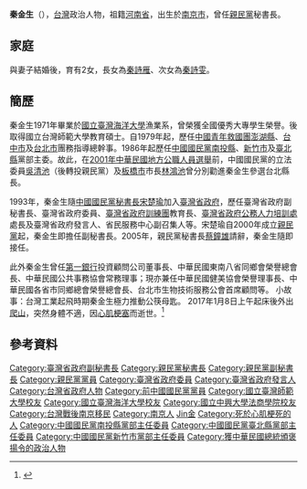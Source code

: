 {{Infobox_officeholder
| name = 秦金生
| image name = 2009 TICFE Autumn Chin-sheng Chin.jpg
| width = 240
| now = {{PFP}}第3届秘書長
| term_start= 2005年5月8日
| term_end= {{box|2017年1月8日}}
| chairman      = [[宋楚瑜|宋楚瑜]]
| predecessor   = [[蔡鐘雄|蔡鐘雄]]
| successor= [[傅學鵬|傅學鵬]]（代理）<br/>[[李鴻鈞_(1959年)|李鸿钧]]（正任）
| period = 
| sex = 男 
| party = {{Kmt}}<small>（－1999年11月16日）</small><br>{{Pfp}}<small>（2000年3月31日－2017年1月8日）</small>
| Native place = [[河南省_(中華民國)|河南省]]
| nationality = {{ROC}}
| birthdate = {{birth date|df=yes|1947|4|28}}
| place of birth = {{ROC|南京市}}
| deathdate = {{death date and age|df=yes|2017|1|8|1947|4|28}}
| place of death = {{ROC-TW}}[[桃園市|桃園市]][[龜山區|龜山區]]
| educate = 
*[[國立臺灣海洋大學|國立臺灣海洋大學]]漁業學系畢業<br><span style="color: blue;">(1971年)</span>
*[[國立政治大學|國立政治大學]]現代管理進修班、研究班結業<br><span style="color: blue;"></span>
*[[革命實踐研究院|革命實踐研究院]]研究班結業<br><span style="color: blue;"></span>
*[[國立中興大學法商學院|國立中興大學法商學院]]（現[[國立臺北大學|國立臺北大學]]）公共政策研究所畢業<br><span style="color: blue;">(1997年)
*[[國立臺灣師範大學|國立臺灣師範大學]]教育碩士<br><span style="color: blue;"></span>
| past = 
*[[全國大專院校|全國大專院校]]優秀青年代表<br><span style="color: blue;">(1977年-1979年)</span>
*[[中國青年反共救國團|中國青年反共救國團]]總團部編審<br><span style="color: blue;">(1977年-1979年)</span>
*中國青年反共救國團[[澎湖縣|澎湖縣]]團委會總幹事<br><span style="color: blue;">(1979年-1983年)</span>
*中國青年反共救國團[[臺中市|臺中市]]團委會總幹事<br><span style="color: blue;">(1983年-1984年)</span>
*中國青年反共救國團[[臺北市|臺北市]]團委會總幹事<br><span style="color: blue;">(1984年-1986年)</span>
*[[中國國民黨|國民黨]][[南投縣|南投縣]]委員會主任委員（時縣長係吳敦義先生）<br><span style="color: blue;">(1986年-1988年)</span>
*國民黨[[新竹市|新竹市]]委員會主任委員<br><span style="color: blue;">(1988年-1990年)</span>
*國民黨[[新北市|臺北縣]]委員會主任委員<br><span style="color: blue;">(1990年-1993年)</span>
*中國國民黨田單黨部副主任委員兼執行長<br><span style="color: blue;"></span>
*中國國民黨第十四、十五屆中央委員<br><span style="color: blue;"></span>
*南投縣、新竹市、台北縣民眾服務社理事長<br><span style="color: blue;"></span>
*台中市、台北縣文化基金會董事<br><span style="color: blue;"></span>
*親民黨創黨副秘書長<br><span style="color: blue;"></span>
*中華綜合研究院國家發展研究中心秘書長<br><span style="color: blue;"></span>
*國親政黨聯盟選務組召集人<br><span style="color: blue;"></span>
*2004年連宋競選總部副總幹事<br><span style="color: blue;"></span>
*中華民國公共事務管理協會理事、常務理事<br><span style="color: blue;"></span>
*中華民國東南八省同鄉聯誼會榮譽總會長<br><span style="color: blue;"></span>
*2003年國親政黨聯盟選務組共同召集人(國民黨為吳伯雄先生)<br><span style="color: blue;"></span>
*2008年馬蕭競選總部執行總幹事<br><span style="color: blue;"></span>
*中華民國各省市同鄉總會榮譽總會長<br><span style="color: blue;"></span>
*中華民國公共事務管理協會理事<br><span style="color: blue;"></span>
*[[臺灣省政府|臺灣省政府]]副秘書長<br><span style="color: blue;">(1993年-1994年)</span>
*臺灣省政府省政委員(兼省民服務中心副召集人)<br><span style="color: blue;">(1994年-1997年)</span>
*臺灣省政府訓練團教育長<br><span style="color: blue;">(1997年)</span>
*[[臺灣省政府公務人力培訓處|臺灣省政府公務人力培訓處]]處長<br><span style="color: blue;">(1997年-1998年)</span>
*臺灣省政府發言人<br><span style="color: blue;">(1997年-1998年)</span>
*[[第一銀行|第一銀行]]投顧董事長<br><span style="color: blue;">(1998年-1999年)</span>
*[[中華民國健美協會|中華民國健美協會]]名譽理事長<br><span style="color: blue;">(2010年-2017年)</span>
*[[中華民國寵物食品及用品商業同業公會|中華民國寵物食品及用品商業同業公會]]首席顧問<br><span style="color: blue;">(2013年-2017年)</span>
*[[中華產學聯盟協會|中華產學聯盟協會]]第一屆理事長<br><span style="color: blue;">(2013年-2017年)</span>
*[[親民黨|親民黨]]秘書長<br><span style="color: blue;">(2005年-2017年)</span>
| 配偶 = 已婚
| 兒女 = 長女：秦詩雁<br>次女：秦詩雯
| 死因 = [[心肌梗塞|心肌梗塞]]
| 墓地 = 
}}
'''秦金生'''（{{bd|1947年|4月28日|2017年|1月8日|catIdx=Qin秦}}），[[台灣|台灣]]政治人物，祖籍[[河南省_(中華民國)|河南省]]，出生於[[南京市_(中華民國)|南京市]]，曾任[[親民黨|親民黨]]秘書長。

[[Category:臺灣省政府副秘書長|Category:臺灣省政府副秘書長]]

==家庭==
與妻子結婚後，育有2女，長女為[[秦詩雁|秦詩雁]]、次女為[[秦詩雯|秦詩雯]]。
==簡歷==
秦金生1971年畢業於[[國立臺灣海洋大學|國立臺灣海洋大學]]漁業系，曾榮獲全國優秀大專學生榮譽。後取得國立台灣師範大學教育碩士。自1979年起，歷任[[中國青年救國團|中國青年救國團]][[澎湖縣|澎湖縣]]、[[台中市|台中市]]及[[台北市|台北市]]團務指導總幹事。1986年起歷任[[中國國民黨|中國國民黨]][[南投縣|南投縣]]、[[新竹市|新竹市]]及[[新北市|臺北縣]]黨部主委。故此，在[[2001年中華民國縣市長選舉|2001年中華民國地方公職人員選舉]]前，中國國民黨的立法委員[[吳清池|吳清池]]（後轉投親民黨）及[[板橋區_(新北市)|板橋市]]市長[[林鴻池|林鴻池]]曾分別勸進秦金生參選台北縣長。

1993年，秦金生隨[[中國國民黨秘書長|中國國民黨秘書長]][[宋楚瑜|宋楚瑜]]加入[[臺灣省政府|臺灣省政府]]，歷任臺灣省政府副秘書長、臺灣省政府委員、[[臺灣省政府訓練團|臺灣省政府訓練團]]教育長、[[臺灣省政府公務人力培訓處|臺灣省政府公務人力培訓處]]處長及臺灣省政府發言人、省民服務中心副召集人等。宋楚瑜自2000年成立[[親民黨|親民黨]]起，秦金生即擔任副秘書長。2005年，親民黨秘書長[[蔡鐘雄|蔡鐘雄]]請辭，秦金生隨即接任。

此外秦金生曾任[[第一銀行|第一銀行]]投資顧問公司董事長、中華民國東南八省同鄉會榮譽總會長、中華民國公共事務協會常務理事；現亦兼任中華民國健美協會榮譽理事長、中華民國各省市同鄉總會榮譽總會長、台北市生物技術服務公會首席顧問等。
小故事：台灣工業起飛時期秦金生極力推動公筷母匙。
2017年1月8日上午起床後外出[[爬山|爬山]]，突然身體不適，因[[心肌梗塞|心肌梗塞]]而逝世。<ref>{{Cite web |url=http://std.stheadline.com/daily/news-content.php?id=1532130&target=2 |title=親民黨秘書長秦金生病逝 |accessdate=2017-07-21 |archive-date=2017-08-03 |archive-url=https://web.archive.org/web/20170803174502/http://std.stheadline.com/daily/news-content.php?id=1532130&target=2 |dead-url=no }}</ref>

==參考資料==
<div class="references-small">
<references />
</div>

{{commons category|Chin Chin-sheng}}

{{DEFAULTSORT:Qin秦金生}}

[[Category:親民黨秘書長|Category:親民黨秘書長]]
[[Category:親民黨副秘書長|Category:親民黨副秘書長]]
[[Category:親民黨黨員|Category:親民黨黨員]]
[[Category:臺灣省政府委員|Category:臺灣省政府委員]]
[[Category:臺灣省政府發言人|Category:臺灣省政府發言人]]
[[Category:台灣省政府人物|Category:台灣省政府人物]]
[[Category:前中國國民黨黨員|Category:前中國國民黨黨員]]
[[Category:國立臺灣師範大學校友|Category:國立臺灣師範大學校友]]
[[Category:國立臺灣海洋大學校友|Category:國立臺灣海洋大學校友]]
[[Category:國立中興大學法商學院校友|Category:國立中興大學法商學院校友]]
[[Category:台灣戰後南京移民|Category:台灣戰後南京移民]]
[[Category:南京人|Category:南京人]]
[[Category:秦姓|Jin金]]
[[Category:死於心肌梗死的人|Category:死於心肌梗死的人]]
[[Category:中國國民黨南投縣黨部主任委員|Category:中國國民黨南投縣黨部主任委員]]
[[Category:中國國民黨臺北縣黨部主任委員|Category:中國國民黨臺北縣黨部主任委員]]
[[Category:中國國民黨新竹市黨部主任委員|Category:中國國民黨新竹市黨部主任委員]]
[[Category:獲中華民國總統頒褒揚令的政治人物|Category:獲中華民國總統頒褒揚令的政治人物]]